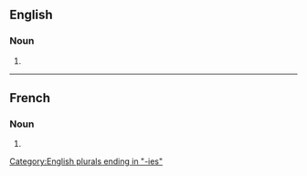 ==English==

===Noun===
{{head|en|noun plural form}}

# {{plural of|flattery|lang=en}}

[[Category:English plurals ending in "-ies"]]

----

==French==

===Noun===
{{head|fr|noun plural form|g=f}}

# {{plural of|flatterie|lang=fr}}